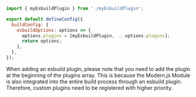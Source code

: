 ```js modern.config.ts
import { myEsbuildPlugin } from './myEsbuildPlugin';

export default defineConfig({
  buildConfig: {
    esbuildOptions: options => {
      options.plugins = [myEsbuildPlugin, ...options.plugins];
      return options;
    },
  },
});
```

When adding an esbuild plugin, please note that you need to add the plugin at the beginning of the plugins array. This is because the Modern.js Module is also integrated into the entire build process through an esbuild plugin. Therefore, custom plugins need to be registered with higher priority.
